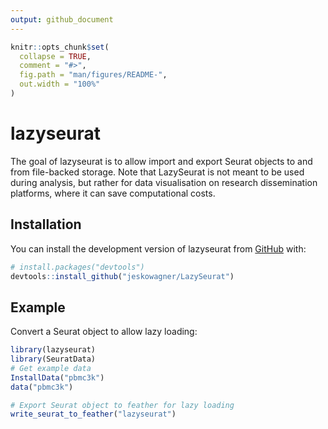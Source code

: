 ```yaml
---
output: github_document
---
```


<!-- README.md is generated from README.Rmd. Please edit that file -->

```r
knitr::opts_chunk$set(
  collapse = TRUE,
  comment = "#>",
  fig.path = "man/figures/README-",
  out.width = "100%"
)
```

# lazyseurat

<!-- badges: start -->
<!-- badges: end -->

The goal of lazyseurat is to allow import and export Seurat objects to and from
    file-backed storage. 
    Note that LazySeurat is not meant to be used during analysis, 
    but rather for data visualisation on research dissemination
    platforms, where it can save computational costs.

## Installation

You can install the development version of lazyseurat from [GitHub](https://github.com/) with:

``` r
# install.packages("devtools")
devtools::install_github("jeskowagner/LazySeurat")
```

## Example

Convert a Seurat object to allow lazy loading:

```r
library(lazyseurat)
library(SeuratData)
# Get example data
InstallData("pbmc3k")
data("pbmc3k")

# Export Seurat object to feather for lazy loading
write_seurat_to_feather("lazyseurat")
```

